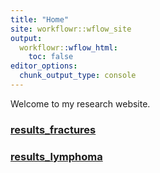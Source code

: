 ```yaml
---
title: "Home"
site: workflowr::wflow_site
output:
  workflowr::wflow_html:
    toc: false
editor_options:
  chunk_output_type: console
---
```


Welcome to my research website.

### [results_fractures](results_fractures.html) {.unnumbered}
### [results_lymphoma](results_lymphoma.html) {.unnumbered}
